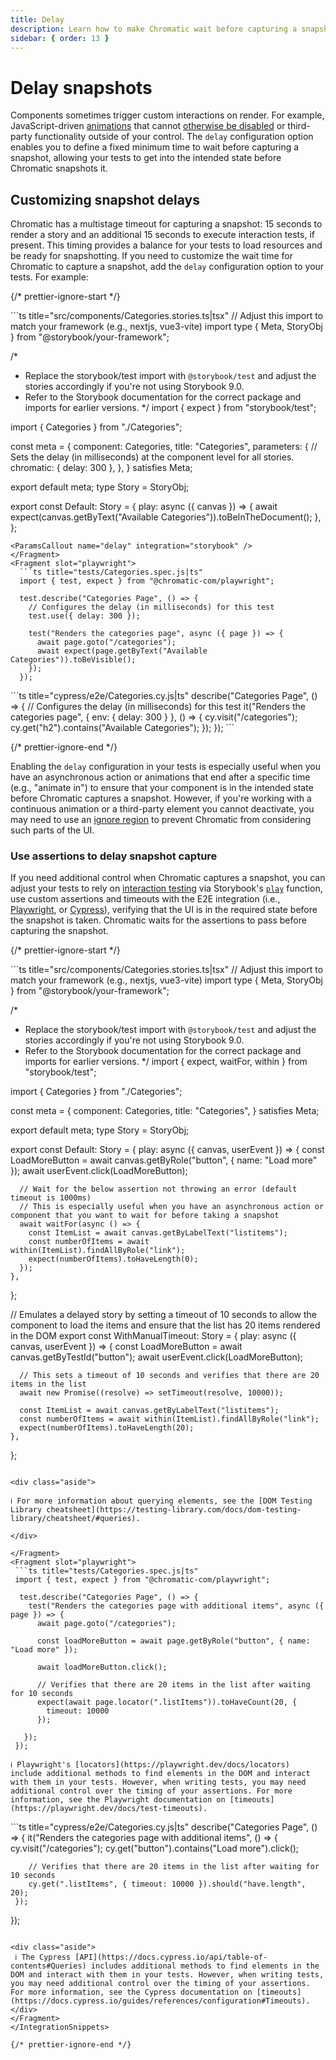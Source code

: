 ```yaml
---
title: Delay
description: Learn how to make Chromatic wait before capturing a snapshot
sidebar: { order: 13 }
---
```




# Delay snapshots

Components sometimes trigger custom interactions on render. For example, JavaScript-driven [animations](/docs/animations#javascript-animations) that cannot [otherwise be disabled](/docs/troubleshooting-snapshots) or third-party functionality outside of your control. The `delay` configuration option enables you to define a fixed minimum time to wait before capturing a snapshot, allowing your tests to get into the intended state before Chromatic snapshots it.

## Customizing snapshot delays

Chromatic has a multistage timeout for capturing a snapshot: 15 seconds to render a story and an additional 15 seconds to execute interaction tests, if present. This timing provides a balance for your tests to load resources and be ready for snapshotting. If you need to customize the wait time for Chromatic to capture a snapshot, add the `delay` configuration option to your tests. For example:

{/* prettier-ignore-start */}

<IntegrationSnippets>
  <Fragment slot="storybook">
  ```ts title="src/components/Categories.stories.ts|tsx"
  // Adjust this import to match your framework (e.g., nextjs, vue3-vite)
  import type { Meta, StoryObj } from "@storybook/your-framework";

  /*
   * Replace the storybook/test import with `@storybook/test` and adjust the stories accordingly if you're not using Storybook 9.0.
   * Refer to the Storybook documentation for the correct package and imports for earlier versions.
   */
  import { expect } from "storybook/test";

  import { Categories } from "./Categories";

  const meta = {
    component: Categories,
    title: "Categories",
    parameters: {
      // Sets the delay (in milliseconds) at the component level for all stories.
      chromatic: { delay: 300 },
    },
  } satisfies Meta<typeof Categories>;

  export default meta;
  type Story = StoryObj<typeof meta>;

  export const Default: Story = {
    play: async ({ canvas }) => {
      await expect(canvas.getByText("Available Categories")).toBeInTheDocument();
    },
  };
  ```
  <ParamsCallout name="delay" integration="storybook" />
  </Fragment>
  <Fragment slot="playwright">
    ```ts title="tests/Categories.spec.js|ts"
    import { test, expect } from "@chromatic-com/playwright";

    test.describe("Categories Page", () => {
      // Configures the delay (in milliseconds) for this test
      test.use({ delay: 300 });

      test("Renders the categories page", async ({ page }) => {
        await page.goto("/categories");
        await expect(page.getByText("Available Categories")).toBeVisible();
      });
    });
  ```
  <ParamsCallout name="delay" integration="playwright" />
  </Fragment>
  <Fragment slot="cypress">
    ```ts title="cypress/e2e/Categories.cy.js|ts"
    describe("Categories Page", () => {
      // Configures the delay (in milliseconds) for this test
      it("Renders the categories page", { env: { delay: 300 } }, () => {
        cy.visit("/categories");
        cy.get("h2").contains("Available Categories");
      });
    });
   ```
  <ParamsCallout name="delay" integration="cypress" />
  </Fragment>
</IntegrationSnippets>

{/* prettier-ignore-end */}

Enabling the `delay` configuration in your tests is especially useful when you have an asynchronous action or animations that end after a specific time (e.g., "animate in") to ensure that your component is in the intended state before Chromatic captures a snapshot. However, if you're working with a continuous animation or a third-party element you cannot deactivate, you may need to use an [ignore region](/docs/ignoring-elements) to prevent Chromatic from considering such parts of the UI.

### Use assertions to delay snapshot capture

If you need additional control when Chromatic captures a snapshot, you can adjust your tests to rely on [interaction testing](/docs/interactions) via Storybook's [`play`](https://storybook.js.org/docs/writing-stories/play-function) function, use custom assertions and timeouts with the E2E integration (i.e., [Playwright](/docs/playwright), or [Cypress](/docs/cypress)), verifying that the UI is in the required state before the snapshot is taken. Chromatic waits for the assertions to pass before capturing the snapshot.

{/* prettier-ignore-start */}

<IntegrationSnippets>
  <Fragment slot="storybook">
  ```ts title="src/components/Categories.stories.ts|tsx"
  // Adjust this import to match your framework (e.g., nextjs, vue3-vite)
  import type { Meta, StoryObj } from "@storybook/your-framework";

  /*
  * Replace the storybook/test import with `@storybook/test` and adjust the stories accordingly if you're not using Storybook 9.0.
  * Refer to the Storybook documentation for the correct package and imports for earlier versions.
  */
  import { expect, waitFor, within } from "storybook/test";

  import { Categories } from "./Categories";

  const meta = {
    component: Categories,
    title: "Categories",
  } satisfies Meta<typeof Categories>;

  export default meta;
  type Story = StoryObj<typeof meta>;

  export const Default: Story = {
    play: async ({ canvas, userEvent }) => {
      const LoadMoreButton = await canvas.getByRole("button", { name: "Load more" });
      await userEvent.click(LoadMoreButton);

      // Wait for the below assertion not throwing an error (default timeout is 1000ms)
      // This is especially useful when you have an asynchronous action or component that you want to wait for before taking a snapshot
      await waitFor(async () => {
        const ItemList = await canvas.getByLabelText("listitems");
        const numberOfItems = await within(ItemList).findAllByRole("link");
        expect(numberOfItems).toHaveLength(0);
      });
    },
  };

  // Emulates a delayed story by setting a timeout of 10 seconds to allow the component to load the items and ensure that the list has 20 items rendered in the DOM
  export const WithManualTimeout: Story = {
    play: async ({ canvas, userEvent }) => {
      const LoadMoreButton = await canvas.getByTestId("button");
      await userEvent.click(LoadMoreButton);

      // This sets a timeout of 10 seconds and verifies that there are 20 items in the list
      await new Promise((resolve) => setTimeout(resolve, 10000));

      const ItemList = await canvas.getByLabelText("listitems");
      const numberOfItems = await within(ItemList).findAllByRole("link");
      expect(numberOfItems).toHaveLength(20);
    },
  };
  ```

  <div class="aside">

  ℹ️ For more information about querying elements, see the [DOM Testing Library cheatsheet](https://testing-library.com/docs/dom-testing-library/cheatsheet/#queries).

  </div>

  </Fragment>
  <Fragment slot="playwright">
   ```ts title="tests/Categories.spec.js|ts"
   import { test, expect } from "@chromatic-com/playwright";

    test.describe("Categories Page", () => {
      test("Renders the categories page with additional items", async ({ page }) => {
        await page.goto("/categories");

        const loadMoreButton = await page.getByRole("button", { name: "Load more" });

        await loadMoreButton.click();

        // Verifies that there are 20 items in the list after waiting for 10 seconds
        expect(await page.locator(".listItems")).toHaveCount(20, {
          timeout: 10000
        });

     });
   });
   ```

   <div class="aside">

    ℹ️ Playwright's [locators](https://playwright.dev/docs/locators) include additional methods to find elements in the DOM and interact with them in your tests. However, when writing tests, you may need additional control over the timing of your assertions. For more information, see the Playwright documentation on [timeouts](https://playwright.dev/docs/test-timeouts).

   </div>

  </Fragment>
  <Fragment slot="cypress">
   ```ts title="cypress/e2e/Categories.cy.js|ts"
   describe("Categories Page", () => {
     it("Renders the categories page with additional items", () => {
        cy.visit("/categories");
        cy.get("button").contains("Load more").click();

        // Verifies that there are 20 items in the list after waiting for 10 seconds
        cy.get(".listItems", { timeout: 10000 }).should("have.length", 20);
     });
   });
   ```

   <div class="aside">
    ℹ️ The Cypress [API](https://docs.cypress.io/api/table-of-contents#Queries) includes additional methods to find elements in the DOM and interact with them in your tests. However, when writing tests, you may need additional control over the timing of your assertions. For more information, see the Cypress documentation on [timeouts](https://docs.cypress.io/guides/references/configuration#Timeouts).
   </div>
  </Fragment>
</IntegrationSnippets>

{/* prettier-ignore-end */}